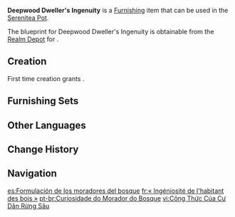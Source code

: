 {{Furnishing Infobox
|id             = 363339
|image          = Item Deepwood Dweller's Ingenuity.png
|category       = Ornaments
|subcategory    = Utensil
|quality        = 3
|adeptal_energy = 60
|load           = 305
|reduced_load   = 262
|description    = This firm rack of bottles and reagents is made to store plant extracts. Sometimes, the contents within some of these samples alone may paint much of the picture of a region's ecological conditions.<br>When investigating the ecology of different areas, the use of cutting-edge technologies can result in more gain for less pain. Of course, what counts as "acceptable conditions" for data collection is something that learned [[Forest Rangers]] and Watchers need to figure out.
|mention        = Forest Rangers
|blueprint      = Realm Depot
|source1        = 
}}
'''Deepwood Dweller's Ingenuity''' is a [[Furnishing]] item that can be used in the [[Serenitea Pot]].

The blueprint for Deepwood Dweller's Ingenuity is obtainable from the [[Realm Depot]] for {{Item|Realm Currency|24|x=160}}.

==Creation==
First time creation grants {{Item|Trust|24|x=60}}.
{{Recipe
|type = Creation
|time = 14h
|Brightwood = 8
|Iron Chunk = 4
|sort = Brightwood;Iron Chunk
}}

==Furnishing Sets==
{{Craft Usage|type=Furnishing Set}}

==Other Languages==
{{Other Languages
|default_hidden = 1
|en      = Deepwood Dweller's Ingenuity
|zhs     = 「林居之人的妙方」
|zhs_rm  = "Línjū zhī Rén de Miàofāng"
|zht     = 「林居之人的妙方」
|zht_rm  = "Línjū zhī Rén de Miàofāng"
|ja      = 「森の民の妙方」
|ja_rm   = "Mori no Tami no Myouhou"
|ko      = 「숲 주민의 묘방」
|ko_rm   = "Sup Jumin-ui Myobang"
|es      = Formulación de los moradores del bosque
|fr      = «&nbsp;Ingéniosité de l'habitant des bois&nbsp;»
|ru      = Изобретательность лесного жителя
|th      = "เทคนิคสุดยอดของผู้คนแห่งพงไพร"
|th_rm   = 
|vi      = Công Thức Của Cư Dân Rừng Sâu
|de      = „Einfallsreichtum des Waldbewohners“
|id      = Resep Penghuni Hutan
|pt      = Curiosidade do Morador do Bosque
|tr      = Derin Orman Sakinlerinin Marifetleri
|it      = Ingegno di Boscoprofondo
}}

==Change History==
{{Change History|3.3}}

==Navigation==
{{Furnishing Navbox|interior}}

[[es:Formulación de los moradores del bosque]]
[[fr:« Ingéniosité de l'habitant des bois »]]
[[pt-br:Curiosidade do Morador do Bosque]]
[[vi:Công Thức Của Cư Dân Rừng Sâu]]